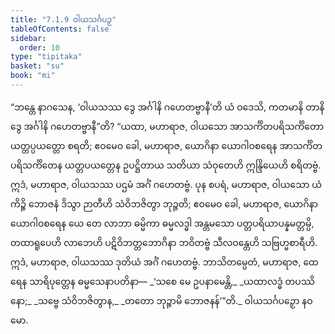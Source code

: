 ```yaml
---
title: "7.1.9 ဝါယသင်္ဂပဉှ"
tableOfContents: false
sidebar:
  order: 10
type: "tipitaka"
basket: "su"
book: "mi"
---
```



<DynamicBreadcrumb />

<Division number="233" book="mi">

<Paragraph number="1696" book="mi">
“ဘန္တေ နာဂသေန, ‘ဝါယသဿ ဒွေ အင်္ဂါနိ ဂဟေတဗ္ဗာနီ’တိ ယံ ဝဒေသိ, ကတမာနိ တာနိ ဒွေ အင်္ဂါနိ ဂဟေတဗ္ဗာနီ”တိ? “ယထာ, မဟာရာဇ, ဝါယသော အာသင်္ကိတပရိသင်္ကိတော ယတ္တပ္ပယတ္တော စရတိ; ဧဝမေဝ ခေါ, မဟာရာဇ, ယောဂိနာ ယောဂါဝစရေန အာသင်္ကိတပရိသင်္ကိတေန ယတ္တပယတ္တေန ဥပဋ္ဌိတာယ သတိယာ သံဝုတေဟိ ဣန္ဒြိယေဟိ စရိတဗ္ဗံ. ဣဒံ, မဟာရာဇ, ဝါယသဿ ပဌမံ အင်္ဂံ ဂဟေတဗ္ဗံ.
</Paragraph>

<Paragraph number="1697" book="mi">
ပုန စပရံ, မဟာရာဇ, ဝါယသော ယံ ကိဉ္စိ ဘောဇနံ ဒိသွာ ဉာတီဟိ သံဝိဘဇိတွာ ဘုဉ္ဇတိ; ဧဝမေဝ ခေါ, မဟာရာဇ, ယောဂိနာ ယောဂါဝစရေန ယေ တေ လာဘာ ဓမ္မိကာ ဓမ္မလဒ္ဓါ အန္တမသော ပတ္တပရိယာပန္နမတ္တမ္ပိ, တထာရူပေဟိ လာဘေဟိ ပဋိဝိဘတ္တဘောဂိနာ ဘဝိတဗ္ဗံ သီလဝန္တေဟိ သဗြဟ္မစာရီဟိ. ဣဒံ, မဟာရာဇ, ဝါယသဿ ဒုတိယံ အင်္ဂံ ဂဟေတဗ္ဗံ. ဘာသိတမ္ပေတံ, မဟာရာဇ, ထေရေန သာရိပုတ္တေန ဓမ္မသေနာပတိနာ—
</Paragraph>

<Paragraph number="1698" type="verses" book="mi">
_‘သစေ မေ ဥပနာမေန္တိ,_  
_ယထာလဒ္ဓံ တပဿိနော;_  
_သဗ္ဗေ သံဝိဘဇိတွာန,_  
_တတော ဘုဉ္ဇာမိ ဘောဇနန်’”တိ._  


</Paragraph>
</Division>

<Paragraph number="1699" type="center" book="mi">
ဝါယသင်္ဂပဉှော နဝမော.
</Paragraph>